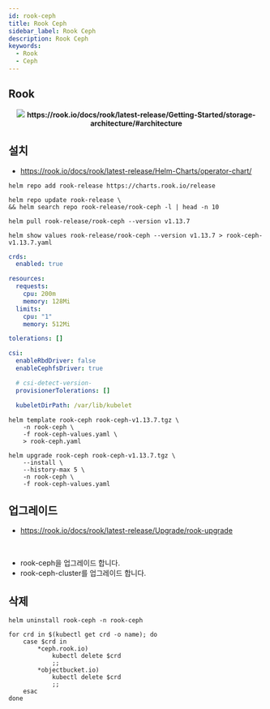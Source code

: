 ```yaml
---
id: rook-ceph
title: Rook Ceph
sidebar_label: Rook Ceph
description: Rook Ceph
keywords:
  - Rook
  - Ceph
---
```



## Rook

<center>
	<img src={useBaseUrl("img/mlops/mlops/storage/ceph/rook-ceph.png")} />
	<strong>
		https://rook.io/docs/rook/latest-release/Getting-Started/storage-architecture/#architecture
	</strong>
</center>

## 설치

- https://rook.io/docs/rook/latest-release/Helm-Charts/operator-chart/

```shell
helm repo add rook-release https://charts.rook.io/release
```

```shell
helm repo update rook-release \
&& helm search repo rook-release/rook-ceph -l | head -n 10
```

```shell
helm pull rook-release/rook-ceph --version v1.13.7
```

```shell
helm show values rook-release/rook-ceph --version v1.13.7 > rook-ceph-v1.13.7.yaml
```

```yaml title="rook-ceph-values.yaml"
crds:
  enabled: true

resources:
  requests:
    cpu: 200m
    memory: 128Mi
  limits:
    cpu: "1"
    memory: 512Mi

tolerations: []

csi:
  enableRbdDriver: false
  enableCephfsDriver: true

  # csi-detect-version-
  provisionerTolerations: []

  kubeletDirPath: /var/lib/kubelet
```

```shell
helm template rook-ceph rook-ceph-v1.13.7.tgz \
    -n rook-ceph \
    -f rook-ceph-values.yaml \
    > rook-ceph.yaml
```

```shell
helm upgrade rook-ceph rook-ceph-v1.13.7.tgz \
    --install \
    --history-max 5 \
    -n rook-ceph \
    -f rook-ceph-values.yaml
```

## 업그레이드

- https://rook.io/docs/rook/latest-release/Upgrade/rook-upgrade

<br />

- rook-ceph을 업그레이드 합니다.
- rook-ceph-cluster를 업그레이드 합니다.

## 삭제

```shell
helm uninstall rook-ceph -n rook-ceph
```

```shell
for crd in $(kubectl get crd -o name); do
    case $crd in
        *ceph.rook.io)
            kubectl delete $crd
            ;;
        *objectbucket.io)
            kubectl delete $crd
            ;;
    esac
done
```
